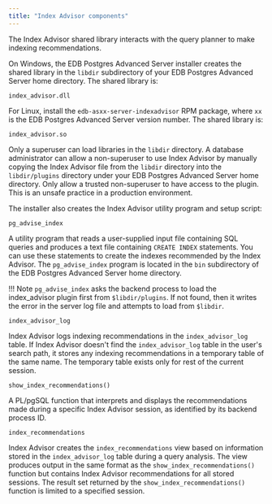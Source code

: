 ```yaml
---
title: "Index Advisor components"
---
```


<div id="index_advisor_components" class="registered_link"></div>

The Index Advisor shared library interacts with the query planner to make indexing recommendations. 

On Windows, the EDB Postgres Advanced Server installer creates the shared library in the `libdir` subdirectory of your EDB Postgres Advanced Server home directory. The shared library is:

`index_advisor.dll`

For Linux, install the `edb-asxx-server-indexadvisor` RPM package, where `xx` is the EDB Postgres Advanced Server version number. The shared library is:

`index_advisor.so`

Only a superuser can load libraries in the `libdir` directory. A database administrator can allow a non-superuser to use Index Advisor by manually copying the Index Advisor file from the `libdir` directory into the `libdir/plugins` directory under your EDB Postgres Advanced Server home directory. Only allow a trusted non-superuser to have access to the plugin. This is an unsafe practice in a production environment.

The installer also creates the Index Advisor utility program and setup script:

`pg_advise_index`

 A utility program that reads a user-supplied input file containing SQL queries and produces a text file containing `CREATE INDEX` statements. You can use these statements to create the indexes recommended by the Index Advisor. The `pg_advise_index` program is located in the `bin` subdirectory of the EDB Postgres Advanced Server home directory.

!!! Note
    `pg_advise_index` asks the backend process to load the index_advisor plugin first from `$libdir/plugins`. If not found, then it writes the error in the server log file and attempts to load from `$libdir`.

`index_advisor_log`

 Index Advisor logs indexing recommendations in the `index_advisor_log` table. If Index Advisor doesn't find the `index_advisor_log` table in the user's search path, it stores any indexing recommendations in a temporary table of the same name. The temporary table exists only for rest of the current session.

`show_index_recommendations()`

 A PL/pgSQL function that interprets and displays the recommendations made during a specific Index Advisor session, as identified by its backend process ID.

`index_recommendations`

 Index Advisor creates the `index_recommendations` view based on information stored in the `index_advisor_log` table during a query analysis. The view produces output in the same format as the `show_index_recommendations()` function but contains Index Advisor recommendations for all stored sessions. The result set returned by the `show_index_recommendations()` function is limited to a specified session.
